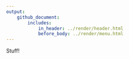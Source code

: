 ```yaml
---
output: 
    github_document:
        includes: 
            in_header: ../render/header.html
            before_body: ../render/menu.html
---
```


Stuff!
